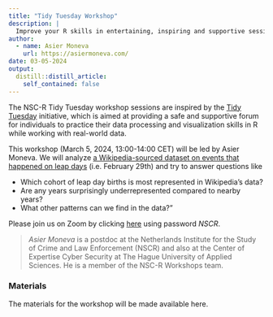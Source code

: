 ```yaml
---
title: "Tidy Tuesday Workshop"
description: |
  Improve your R skills in entertaining, inspiring and supportive sessions moderated by your own colleagues.
author:
  - name: Asier Moneva
    url: https://asiermoneva.com/
date: 03-05-2024
output:
  distill::distill_article:
    self_contained: false
---
```


The NSC-R Tidy Tuesday workshop sessions are inspired by the [Tidy Tuesday](https://www.tidytuesday.com/) initiative, which is aimed at providing a safe and supportive forum for individuals to practice their data processing and visualization skills in R while working with real-world data.

This workshop (March 5, 2024, 13:00-14:00 CET) will be led by Asier Moneva. We will analyze [a Wikipedia-sourced dataset on events that happened on leap days](https://github.com/rfordatascience/tidytuesday/tree/master/data/2024/2024-02-27) (i.e. February 29th) and try to answer questions like

  -  Which cohort of leap day births is most represented in Wikipedia's data? 
  -  Are any years surprisingly underrepresented compared to nearby years? 
  -  What other patterns can we find in the data?"   

Please join us  on Zoom by clicking [here](https://us02web.zoom.us/j/4539912989) using password *NSCR*.


> *Asier Moneva* is a postdoc at the Netherlands Institute for the Study of Crime and Law Enforcement (NSCR) and also at the Center of Expertise Cyber Security at The Hague University of Applied Sciences. He is a member of the NSC-R Workshops team.

### Materials

The materials for the workshop will be made available here.